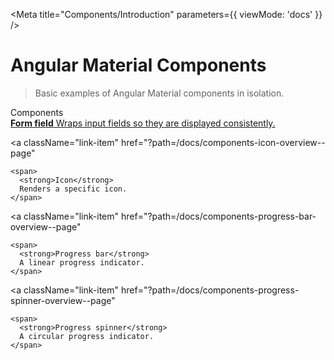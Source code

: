 
<Meta
  title="Components/Introduction"
  parameters={{
    viewMode: 'docs'
  }}
/>

<style>
  {`
    .subheading {
      --mediumdark: '#999999';
      font-weight: 900;
      font-size: 13px;
      color: #999;
      letter-spacing: 6px;
      line-height: 24px;
      text-transform: uppercase;
      margin-bottom: 12px;
      margin-top: 40px;
    }

      .link-list {
        display: grid;
        grid-template-columns: 1fr;
        row-gap: 10px;
      }

      @media (min-width: 620px) {
        .link-list {
          row-gap: 20px;
          column-gap: 20px;
          grid-template-columns: 1fr 1fr;
        }
      }

      @media all and (-ms-high-contrast:none) {
      .link-list {
          display: -ms-grid;
          -ms-grid-columns: 1fr 1fr;
          -ms-grid-rows: 1fr 1fr;
        }
      }

      .link-item {
        display: block;
        padding: 20px 30px 20px 15px;
        border: 1px solid #00000010;
        border-radius: 5px;
        transition: background 150ms ease-out, border 150ms ease-out, transform 150ms ease-out;
        color: #333333;
        display: flex;
        align-items: flex-start;
      }

      .link-item:hover {
        border-color: #1EA7FD50;
        transform: translate3d(0, -3px, 0);
        box-shadow: rgba(0, 0, 0, 0.08) 0 3px 10px 0;
      }

      .link-item:active {
        border-color: #1EA7FD;
        transform: translate3d(0, 0, 0);
      }

      .link-item strong {
        font-weight: 700;
        display: block;
        margin-bottom: 2px;
      }

      .link-item img {
        height: 40px;
        width: 40px;
        margin-right: 15px;
        flex: none;
      }

      .link-item span {
        font-size: 14px;
        line-height: 20px;
      }
`}
</style>

#  Angular Material Components

> Basic examples of Angular Material components in isolation.

<div className="subheading">Components</div>

<div className="link-list">
  <a
    className="link-item"
    href="?path=/docs/components-form-field-overview--page"
  >
    <span>
      <strong>Form field</strong>
      Wraps input fields so they are displayed consistently.
    </span>
  </a>

  <a
    className="link-item"
    href="?path=/docs/components-icon-overview--page"
  >
    <span>
      <strong>Icon</strong>
      Renders a specific icon.
    </span>
  </a>

  <a
    className="link-item"
    href="?path=/docs/components-progress-bar-overview--page"
  >
    <span>
      <strong>Progress bar</strong>
      A linear progress indicator.
    </span>
  </a>

  <a
    className="link-item"
    href="?path=/docs/components-progress-spinner-overview--page"
  >
    <span>
      <strong>Progress spinner</strong>
      A circular progress indicator.
    </span>
  </a>
</div>
